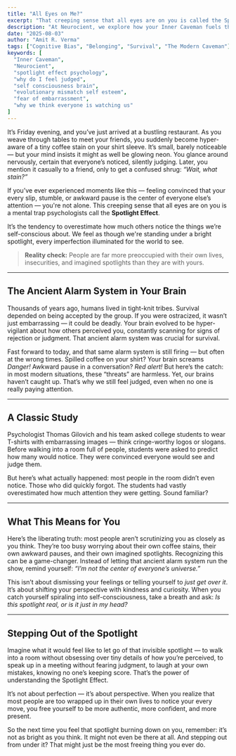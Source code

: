 ```yaml
---
title: "All Eyes on Me?"
excerpt: "That creeping sense that all eyes are on you is called the Spotlight Effect — a mental trap wired deep into our brains."
description: "At Neurocient, we explore how your Inner Caveman fuels the Spotlight Effect—why you feel everyone is watching you, even when they aren’t. From ancient survival wiring to modern self-consciousness, here’s how to step out of the imaginary spotlight."
date: "2025-08-03"
author: "Amit R. Verma"
tags: ["Cognitive Bias", "Belonging", "Survival", "The Modern Caveman"]
keywords: [
  "Inner Caveman",
  "Neurocient",
  "spotlight effect psychology",
  "why do I feel judged",
  "self consciousness brain",
  "evolutionary mismatch self esteem",
  "fear of embarrassment",
  "why we think everyone is watching us"
]
---
```



It’s Friday evening, and you’ve just arrived at a bustling restaurant. As you weave through tables to meet your friends, you suddenly become hyper-aware of a tiny coffee stain on your shirt sleeve. It’s small, barely noticeable — but your mind insists it might as well be glowing neon. You glance around nervously, certain that everyone’s noticed, silently judging. Later, you mention it casually to a friend, only to get a confused shrug: *“Wait, what stain?”*

If you’ve ever experienced moments like this — feeling convinced that your every slip, stumble, or awkward pause is the center of everyone else’s attention — you're not alone. This creeping sense that all eyes are on you is a mental trap psychologists call the **Spotlight Effect**.

It’s the tendency to overestimate how much others notice the things we’re self-conscious about. We feel as though we're standing under a bright spotlight, every imperfection illuminated for the world to see.

> **Reality check:** People are far more preoccupied with their own lives, insecurities, and imagined spotlights than they are with yours.

---

## The Ancient Alarm System in Your Brain

Thousands of years ago, humans lived in tight-knit tribes. Survival depended on being accepted by the group. If you were ostracized, it wasn’t just embarrassing — it could be deadly. Your brain evolved to be hyper-vigilant about how others perceived you, constantly scanning for signs of rejection or judgment. That ancient alarm system was crucial for survival.

Fast forward to today, and that same alarm system is still firing — but often at the wrong times. Spilled coffee on your shirt? Your brain screams *Danger!* Awkward pause in a conversation? *Red alert!* But here’s the catch: in most modern situations, these “threats” are harmless. Yet, our brains haven’t caught up. That’s why we still feel judged, even when no one is really paying attention.

---

## A Classic Study

Psychologist Thomas Gilovich and his team asked college students to wear T-shirts with embarrassing images — think cringe-worthy logos or slogans. Before walking into a room full of people, students were asked to predict how many would notice. They were convinced everyone would see and judge them.

But here’s what actually happened: most people in the room didn’t even notice. Those who did quickly forgot. The students had vastly overestimated how much attention they were getting. Sound familiar?

---

## What This Means for You

Here’s the liberating truth: most people aren’t scrutinizing you as closely as you think. They’re too busy worrying about their own coffee stains, their own awkward pauses, and their own imagined spotlights. Recognizing this can be a game-changer. Instead of letting that ancient alarm system run the show, remind yourself: *“I’m not the center of everyone’s universe.”*

This isn’t about dismissing your feelings or telling yourself to *just get over it*. It’s about shifting your perspective with kindness and curiosity. When you catch yourself spiraling into self-consciousness, take a breath and ask: *Is this spotlight real, or is it just in my head?*

---
<CavemanSpot
  prompt="Think of the last time you felt everyone was watching you. Was it really all eyes—or just your brain’s spotlight effect at play?"
  mode="inline"
/>
---

## Stepping Out of the Spotlight

Imagine what it would feel like to let go of that invisible spotlight — to walk into a room without obsessing over tiny details of how you’re perceived, to speak up in a meeting without fearing judgment, to laugh at your own mistakes, knowing no one’s keeping score. That’s the power of understanding the Spotlight Effect.

It’s not about perfection — it’s about perspective. When you realize that most people are too wrapped up in their own lives to notice your every move, you free yourself to be more authentic, more confident, and more present.

So the next time you feel that spotlight burning down on you, remember: it’s not as bright as you think. It might not even be there at all. And stepping out from under it? That might just be the most freeing thing you ever do.
